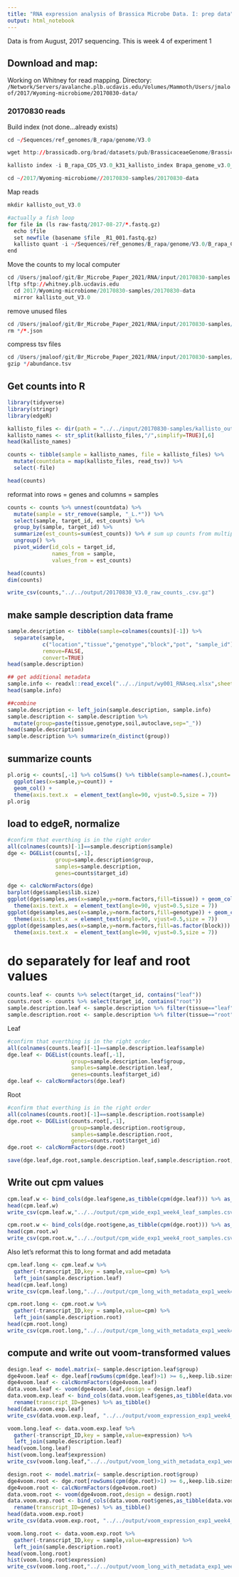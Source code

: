 ```yaml
---
title: "RNA expression analysis of Brassica Microbe Data. I: prep data"
output: html_notebook
---
```


Data is from August, 2017 sequencing.  This is week 4 of experiment 1

## Download and map:

Working on Whitney for read mapping.  Directory: `/Network/Servers/avalanche.plb.ucdavis.edu/Volumes/Mammoth/Users/jmaloof/2017/Wyoming-microbiome/20170830-data/`

### 20170830 reads

Build index (not done...already exists)
```r
cd ~/Sequences/ref_genomes/B_rapa/genome/V3.0

wget http://brassicadb.org/brad/datasets/pub/BrassicaceaeGenome/Brassica_rapa/V3.0/Brapa_genome_v3.0_cds.fasta.gz 

kallisto index -i B_rapa_CDS_V3.0_k31_kallisto_index Brapa_genome_v3.0_cds.fasta.gz

cd ~/2017/Wyoming-microbiome//20170830-samples/20170830-data
```

Map reads

```r
mkdir kallisto_out_V3.0

#actually a fish loop
for file in (ls raw-fastq/2017-08-27/*.fastq.gz)
  echo $file
  set newfile (basename $file _R1_001.fastq.gz)
  kallisto quant -i ~/Sequences/ref_genomes/B_rapa/genome/V3.0/B_rapa_CDS_V3.0_k31_kallisto_index  -o kallisto_out_V3.0/$newfile --single -l 200 -s 40 -t 4 --plaintext $file
end
```

Move the counts to my local computer

```r
cd /Users/jmaloof/git/Br_Microbe_Paper_2021/RNA/input/20170830-samples
lftp sftp://whitney.plb.ucdavis.edu
  cd 2017/Wyoming-microbiome/20170830-samples/20170830-data
  mirror kallisto_out_V3.0
```

remove unused files
```r
cd /Users/jmaloof/git/Br_Microbe_Paper_2021/RNA/input/20170830-samples/kallisto_out_V3.0
rm */*.json
```

compress tsv files
```r
cd /Users/jmaloof/git/Br_Microbe_Paper_2021/RNA/input/20170830-samples/kallisto_out_V3.0
gzip */abundance.tsv
```


## Get counts into R

```r
library(tidyverse)
library(stringr)
library(edgeR)
```



```r
kallisto_files <- dir(path = "../../input/20170830-samples/kallisto_out_V3.0",pattern="abundance.tsv",recursive = TRUE,full.names = TRUE)
kallisto_names <- str_split(kallisto_files,"/",simplify=TRUE)[,6]
head(kallisto_names)
```

```r
counts <- tibble(sample = kallisto_names, file = kallisto_files) %>%
  mutate(countdata = map(kallisto_files, read_tsv)) %>%
  select(-file)

head(counts)
```

reformat into rows = genes and columns = samples
```r
counts <- counts %>% unnest(countdata) %>%
  mutate(sample = str_remove(sample, "_L.*")) %>% 
  select(sample, target_id, est_counts) %>%
  group_by(sample, target_id) %>%
  summarize(est_counts=sum(est_counts)) %>% # sum up counts from multiple lanes
  ungroup() %>%
  pivot_wider(id_cols = target_id,
              names_from = sample,
              values_from = est_counts)
```

```r
head(counts)
dim(counts)
```

```r
write_csv(counts,"../../output/20170830_V3.0_raw_counts_.csv.gz")
```

## make sample description data frame

```r
sample.description <- tibble(sample=colnames(counts)[-1]) %>%
  separate(sample,
           c("location","tissue","genotype","block","pot", "sample_id"),
           remove=FALSE,
           convert=TRUE) 
head(sample.description)

## get additional metadata
sample.info <- readxl::read_excel("../../input/wy001_RNAseq.xlsx",sheet = 1)
head(sample.info)

##combine
sample.description <- left_join(sample.description, sample.info)
sample.description <- sample.description %>% 
  mutate(group=paste(tissue,genotype,soil,autoclave,sep="_"))
head(sample.description)
sample.description %>% summarize(n_distinct(group))
```

## summarize counts
```r
pl.orig <- counts[,-1] %>% colSums() %>% tibble(sample=names(.),count=.) %>%
  ggplot(aes(x=sample,y=count)) + 
  geom_col() +
  theme(axis.text.x  = element_text(angle=90, vjust=0.5,size = 7)) 
pl.orig
```

## load to edgeR, normalize

```r
#confirm that everthing is in the right order
all(colnames(counts)[-1]==sample.description$sample)
dge <- DGEList(counts[,-1],
               group=sample.description$group,
               samples=sample.description,
               genes=counts$target_id)
```

```r
dge <- calcNormFactors(dge)
barplot(dge$samples$lib.size)
ggplot(dge$samples,aes(x=sample,y=norm.factors,fill=tissue)) + geom_col() + 
  theme(axis.text.x  = element_text(angle=90, vjust=0.5,size = 7)) 
ggplot(dge$samples,aes(x=sample,y=norm.factors,fill=genotype)) + geom_col() + 
  theme(axis.text.x  = element_text(angle=90, vjust=0.5,size = 7)) 
ggplot(dge$samples,aes(x=sample,y=norm.factors,fill=as.factor(block))) + geom_col() +
  theme(axis.text.x  = element_text(angle=90, vjust=0.5,size = 7)) 
```


# do separately for leaf and root values

```r
counts.leaf <- counts %>% select(target_id, contains("leaf"))
counts.root <- counts %>% select(target_id, contains("root"))
sample.description.leaf <- sample.description %>% filter(tissue=="leaf")
sample.description.root <- sample.description %>% filter(tissue=="root")
```

Leaf
```r
#confirm that everthing is in the right order
all(colnames(counts.leaf)[-1]==sample.description.leaf$sample)
dge.leaf <- DGEList(counts.leaf[,-1],
                    group=sample.description.leaf$group,
                    samples=sample.description.leaf,
                    genes=counts.leaf$target_id)
dge.leaf <- calcNormFactors(dge.leaf)
```

Root
```r
#confirm that everthing is in the right order
all(colnames(counts.root)[-1]==sample.description.root$sample)
dge.root <- DGEList(counts.root[,-1],
                    group=sample.description.root$group,
                    samples=sample.description.root,
                    genes=counts.root$target_id)
dge.root <- calcNormFactors(dge.root)
```

```r
save(dge.leaf,dge.root,sample.description.leaf,sample.description.root,file="../../output/edgeR_dge_objects_exp1_week4.Rdata")
```


## Write out cpm values

```r
cpm.leaf.w <- bind_cols(dge.leaf$gene,as_tibble(cpm(dge.leaf))) %>% as_tibble() %>% rename(transcript_ID=genes)
head(cpm.leaf.w)
write_csv(cpm.leaf.w,"../../output/cpm_wide_exp1_week4_leaf_samples.csv.gz")
```

```r
cpm.root.w <- bind_cols(dge.root$gene,as_tibble(cpm(dge.root))) %>% as_tibble() %>% rename(transcript_ID=genes)
head(cpm.root.w)
write_csv(cpm.root.w,"../../output/cpm_wide_exp1_week4_root_samples.csv.gz")
```


Also let's reformat this to long format and add metadata

```r
cpm.leaf.long <- cpm.leaf.w %>% 
  gather(-transcript_ID,key = sample,value=cpm) %>%
  left_join(sample.description.leaf)
head(cpm.leaf.long)
write_csv(cpm.leaf.long,"../../output/cpm_long_with_metadata_exp1_week4_leaf_samples.csv.gz")
```

```r
cpm.root.long <- cpm.root.w %>% 
  gather(-transcript_ID,key = sample,value=cpm) %>%
  left_join(sample.description.root)
head(cpm.root.long)
write_csv(cpm.root.long,"../../output/cpm_long_with_metadata_exp1_week4_root_samples.csv.gz")
```


## compute and write out voom-transformed values

```r
design.leaf <- model.matrix(~ sample.description.leaf$group)
dge4voom.leaf <- dge.leaf[rowSums(cpm(dge.leaf)>1) >= 6,,keep.lib.sizes=FALSE]
dge4voom.leaf <- calcNormFactors(dge4voom.leaf)
data.voom.leaf <- voom(dge4voom.leaf,design = design.leaf)
data.voom.exp.leaf <- bind_cols(data.voom.leaf$genes,as_tibble(data.voom.leaf$E)) %>%
  rename(transcript_ID=genes) %>% as_tibble()
head(data.voom.exp.leaf)
write_csv(data.voom.exp.leaf, "../../output/voom_expression_exp1_week4_T6_leaf_samples.csv.gz")
```


```r
voom.long.leaf <- data.voom.exp.leaf %>% 
  gather(-transcript_ID,key = sample,value=expression) %>%
  left_join(sample.description.leaf)
head(voom.long.leaf)
hist(voom.long.leaf$expression)
write_csv(voom.long.leaf,"../../output/voom_long_with_metadata_exp1_week4_T6_leaf_samples.csv.gz")
```


```r
design.root <- model.matrix(~ sample.description.root$group)
dge4voom.root <- dge.root[rowSums(cpm(dge.root)>1) >= 6,,keep.lib.sizes=FALSE]
dge4voom.root <- calcNormFactors(dge4voom.root)
data.voom.root <- voom(dge4voom.root,design = design.root)
data.voom.exp.root <- bind_cols(data.voom.root$genes,as_tibble(data.voom.root$E)) %>%
  rename(transcript_ID=genes) %>% as_tibble()
head(data.voom.exp.root)
write_csv(data.voom.exp.root, "../../output/voom_expression_exp1_week4_T6_root_samples.csv.gz")
```


```r
voom.long.root <- data.voom.exp.root %>% 
  gather(-transcript_ID,key = sample,value=expression) %>%
  left_join(sample.description.root)
head(voom.long.root)
hist(voom.long.root$expression)
write_csv(voom.long.root,"../../output/voom_long_with_metadata_exp1_week4_T6_root_samples.csv.gz")
```
